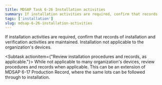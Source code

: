 ```yaml
---
title: MDSAP Task 6-26 Installation activities
summary: If installation activities are required, confirm that records of installation and verification activities are maintained.
tags: ['installation']
slug: mdsap-6-26-installation-activities
---
```


<RegLang>
If installation activities are required, confirm that records of installation and verification activities are maintained.
</RegLang>
<QdocList docs={['installation procedures', 'distribution log']}/>

<ReportLang>
Installation not applicable to the organization's devices.
</ReportLang>

<Subtask actionitem={"Review installation procedures and records, as applicable."}>
While not applicable to many organization's devices, review procedures and records when applicable. This can be an extension of <QLink>MDSAP 6-17 Production Record</QLink>, where the same lots can be followed through to installation.
</Subtask>



